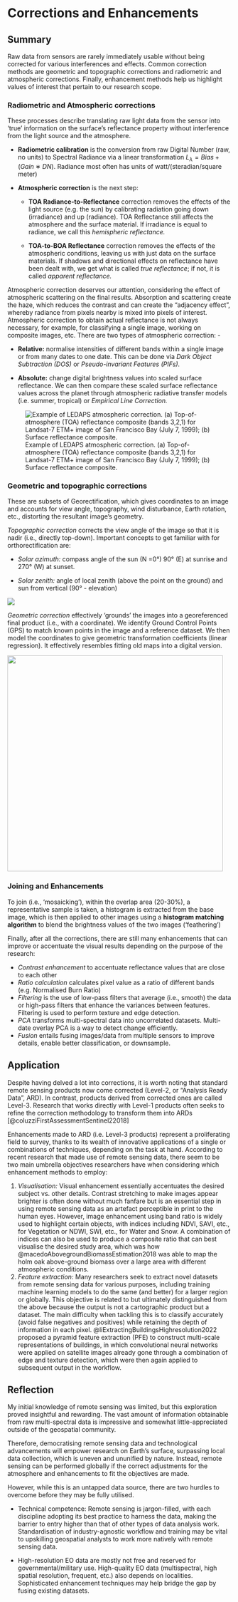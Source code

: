 # Corrections and Enhancements

## Summary

Raw data from sensors are rarely immediately usable without being corrected for various interferences and effects. Common correction methods are geometric and topographic corrections and radiometric and atmospheric corrections. Finally, enhancement methods help us highlight values of interest that pertain to our research scope.

### Radiometric and Atmospheric corrections

These processes describe translating raw light data from the sensor into 'true' information on the surface's reflectance property without interference from the light source and the atmosphere.

-   **Radiometric calibration** is the conversion from raw Digital Number (raw, no units) to Spectral Radiance via a linear transformation $L_λ=Bias+(Gain∗DN)$. Radiance most often has units of watt/(steradian/square meter)

-   **Atmospheric correction** is the next step:

    -   **TOA Radiance-to-Reflectance** correction removes the effects of the light source (e.g. the sun) by calibrating radiation going down (irradiance) and up (radiance). TOA Reflectance still affects the atmosphere and the surface material. If irradiance is equal to radiance, we call this *hemispheric reflectance.*

    -   **TOA-to-BOA Reflectance** correction removes the effects of the atmospheric conditions, leaving us with just data on the surface materials. If shadows and directional effects on reflectance have been dealt with, we get what is called *true reflectance*; if not, it is called *apparent reflectance.*

Atmospheric correction deserves our attention, considering the effect of atmospheric scattering on the final results. Absorption and scattering create the haze, which reduces the contrast and can create the “adjacency effect”, whereby radiance from pixels nearby is mixed into pixels of interest. Atmospheric correction to obtain actual reflectance is not always necessary, for example, for classifying a single image, working on composite images, etc. There are two types of atmospheric correction: -

-   **Relative:** normalise intensities of different bands within a single image or from many dates to one date. This can be done via *Dark Object Subtraction (DOS)* or *Pseudo-invariant Features (PIFs).*

-   **Absolute:** change digital brightness values into scaled surface reflectance. We can then compare these scaled surface reflectance values across the planet through atmospheric radiative transfer models (i.e. summer, tropical) or *Empirical Line Correction.*

![Example of LEDAPS atmospheric correction. (a) Top-of-atmosphere (TOA) reflectance composite (bands 3,2,1) for Landsat-7 ETM+ image of San Francisco Bay (July 7, 1999); (b) Surface reflectance composite.](images/clipboard-2188628702.png){fig-align="center"}

### Geometric and topographic corrections

These are subsets of Georectification, which gives coordinates to an image and accounts for view angle, topography, wind disturbance, Earth rotation, etc., distorting the resultant image's geometry.

*Topographic correction* corrects the view angle of the image so that it is nadir (i.e., directly top-down). Important concepts to get familiar with for orthorectification are:

-   *Solar azimuth:* compass angle of the sun (N =0°) 90° (E) at sunrise and 270° (W) at sunset.

-   *Solar zenith:* angle of local zenith (above the point on the ground) and sun from vertical (90° - elevation)

![](images/clipboard-476425838.png){fig-align="center"}

*Geometric correction* effectively 'grounds' the images into a georeferenced final product (i.e., with a coordinate). We identify Ground Control Points (GPS) to match known points in the image and a reference dataset. We then model the coordinates to give geometric transformation coefficients (linear regression). It effectively resembles fitting old maps into a digital version.

![](images/clipboard-1974488766.png){fig-align="center" width="485"}

### Joining and Enhancements

To join (i.e., 'mosaicking'), within the overlap area (20-30%), a representative sample is taken, a histogram is extracted from the base image, which is then applied to other images using a **histogram matching algorithm** to blend the brightness values of the two images ('feathering')

Finally, after all the corrections, there are still many enhancements that can improve or accentuate the visual results depending on the purpose of the research:

-   *Contrast enhancement* to accentuate reflectance values that are close to each other
-   *Ratio calculation* calculates pixel value as a ratio of different bands (e.g. Normalised Burn Ratio)
-   *Filtering* is the use of low-pass filters that average (i.e., smooth) the data or high-pass filters that enhance the variances between features. Filtering is used to perform texture and edge detection.
-   *PCA* transforms multi-spectral data into uncorrelated datasets. Multi-date overlay PCA is a way to detect change efficiently.
-   *Fusion* entails fusing images/data from multiple sensors to improve details, enable better classification, or downsample.

## Application

Despite having delved a lot into corrections, it is worth noting that standard remote sensing products now come corrected (Level-2, or "Analysis Ready Data", ARD). In contrast, products derived from corrected ones are called Level-3. Research that works directly with Level-1 products often seeks to refine the correction methodology to transform them into ARDs [@coluzziFirstAssessmentSentinel22018]

Enhancements made to ARD (i.e. Level-3 products) represent a proliferating field to survey, thanks to its wealth of innovative applications of a single or combinations of techniques, depending on the task at hand. According to recent research that made use of remote sensing data, there seem to be two main umbrella objectives researchers have when considering which enhancement methods to employ:

1.  *Visualisation:* Visual enhancement essentially accentuates the desired subject vs. other details. Contrast stretching to make images appear brighter is often done without much fanfare but is an essential step in using remote sensing data as an artefact perceptible in print to the human eyes. However, image enhancement using band ratio is widely used to highlight certain objects, with indices including NDVI, SAVI, etc., for Vegetation or NDWI, SWI, etc., for Water and Snow. A combination of indices can also be used to produce a composite ratio that can best visualise the desired study area, which was how @macedoAbovegroundBiomassEstimation2018 was able to map the holm oak above-ground biomass over a large area with different atmospheric conditions.
2.  *Feature extraction:* Many researchers seek to extract novel datasets from remote sensing data for various purposes, including training machine learning models to do the same (and better) for a larger region or globally. This objective is related to but ultimately distinguished from the above because the output is not a cartographic product but a dataset. The main difficulty when tackling this is to classify accurately (avoid false negatives and positives) while retaining the depth of information in each pixel. @liExtractingBuildingsHighresolution2022 proposed a pyramid feature extraction (PFE) to construct multi-scale representations of buildings, in which convolutional neural networks were applied on satellite images already gone through a combination of edge and texture detection, which were then again applied to subsequent output in the workflow.

## Reflection

My initial knowledge of remote sensing was limited, but this exploration proved insightful and rewarding. The vast amount of information obtainable from raw multi-spectral data is impressive and somewhat little-appreciated outside of the geospatial community.

Therefore, democratising remote sensing data and technological advancements will empower research on Earth's surface, surpassing local data collection, which is uneven and ununified by nature. Instead, remote sensing can be performed globally if the correct adjustments for the atmosphere and enhancements to fit the objectives are made.

However, while this is an untapped data source, there are two hurdles to overcome before they may be fully utilised.

-   Technical competence: Remote sensing is jargon-filled, with each discipline adopting its best practice to harness the data, making the barrier to entry higher than that of other types of data analysis work. Standardisation of industry-agnostic workflow and training may be vital to upskilling geospatial analysts to work more natively with remote sensing data.

-   High-resolution EO data are mostly not free and reserved for governmental/military use. High-quality EO data (multispectral, high spatial resolution, frequent, etc.) also depends on localities. Sophisticated enhancement techniques may help bridge the gap by fusing existing datasets.
